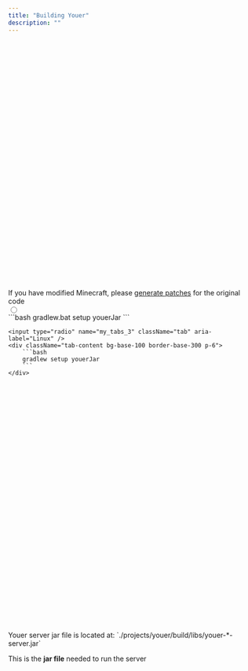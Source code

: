 ```yaml
---
title: "Building Youer"
description: ""
---
```


<div className="alert alert-warning my-4 text-xs">
    <svg xmlns="http://www.w3.org/2000/svg" className="stroke-current shrink-0 h-5 w-5" fill="none" viewBox="0 0 24 24">
        <path strokeLinecap="round" strokeLinejoin="round" strokeWidth="2" d="M12 9v2m0 4h.01m-6.938 4h13.856c1.54 0 2.502-1.667 1.732-3L13.732 4c-.77-1.333-2.694-1.333-3.464 0L3.34 16c-.77 1.333.192 3 1.732 3z" />
    </svg>
    <span>If you have modified Minecraft, please <a href="/docs/youer/developers/youerdev/patches" className="link text-xs text-blue-600 dark:text-blue-400">generate patches</a> for the original code</span>
</div>

<div className="tabs tabs-lift">
    <input type="radio" name="my_tabs_3" className="tab" aria-label="Windows" defaultChecked/>
    <div className="tab-content bg-base-100 border-base-300 p-6">
        ```bash
        gradlew.bat setup youerJar
        ```
    </div>

    <input type="radio" name="my_tabs_3" className="tab" aria-label="Linux" />
    <div className="tab-content bg-base-100 border-base-300 p-6">
        ```bash
        gradlew setup youerJar
        ```
    </div>
</div>

<div className="alert alert-info my-4 text-xs">
    <svg xmlns="http://www.w3.org/2000/svg" className="stroke-current shrink-0 h-5 w-5" fill="none" viewBox="0 0 24 24"><path strokeLinecap="round" strokeLinejoin="round" strokeWidth="2" d="M13 16h-1v-4h-1m1-4h.01M21 12a9 9 0 11-18 0 9 9 0 0118 0z" /></svg>
    <div className="flex flex-col">
        <span>Youer server jar file is located at: `./projects/youer/build/libs/youer-*-server.jar`</span>
    </div>
</div>

This is the <strong>jar file</strong> needed to run the server